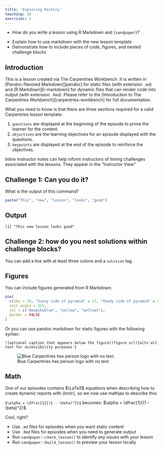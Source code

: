 ```yaml
---
title: 'Exploring History'
teaching: 10
exercises: 2
---
```


::: questions
-   How do you write a lesson using R Markdown and `{sandpaper}`?
:::

::: objectives
-   Explain how to use markdown with the new lesson template
-   Demonstrate how to include pieces of code, figures, and nested challenge blocks
:::

## Introduction

This is a lesson created via The Carpentries Workbench. It is written in [Pandoc-flavored Markdown][pandoc] for static files (with extension `.md`) and [R Markdown][r-markdown] for dynamic files that can render code into output (with extension `.Rmd`). Please refer to the [Introduction to The Carpentries Workbench][carpentries-workbench] for full documentation.

What you need to know is that there are three sections required for a valid Carpentries lesson template:

1.  `questions` are displayed at the beginning of the episode to prime the learner for the content.
2.  `objectives` are the learning objectives for an episode displayed with the questions.
3.  `keypoints` are displayed at the end of the episode to reinforce the objectives.

::: instructor
Inline instructor notes can help inform instructors of timing challenges associated with the lessons. They appear in the "Instructor View"
:::

::::: challenge
## Challenge 1: Can you do it?

What is the output of this command?

``` r
paste("This", "new", "lesson", "looks", "good")
```

::: solution
## Output

``` output
[1] "This new lesson looks good"
```
:::

## Challenge 2: how do you nest solutions within challenge blocks?

::: solution
You can add a line with at least three colons and a `solution` tag.
:::
:::::

## Figures

You can include figures generated from R Markdown:

```r
pie(
  c(Sky = 78, "Sunny side of pyramid" = 17, "Shady side of pyramid" = 5), 
  init.angle = 315, 
  col = c("deepskyblue", "yellow", "yellow3"), 
  border = FALSE
)
```

Or you can use pandoc markdown for static figures with the following syntax:

`![optional caption that appears below the figure](figure url){alt='alt text for accessibility purposes'}`

![Blue Carpentries hex person logo with no text.](https://raw.githubusercontent.com/carpentries/logo/master/Badge_Carpentries.svg)

## Math

One of our episodes contains $\LaTeX$ equations when describing how to create dynamic reports with {knitr}, so we now use mathjax to describe this:

`$\alpha = \dfrac{1}{(1 - \beta)^2}$` becomes: $\alpha = \dfrac{1}{(1 - \beta)^2}$

Cool, right?

::: keypoints
-   Use `.md` files for episodes when you want static content
-   Use `.Rmd` files for episodes when you need to generate output
-   Run `sandpaper::check_lesson()` to identify any issues with your lesson
-   Run `sandpaper::build_lesson()` to preview your lesson locally
:::
